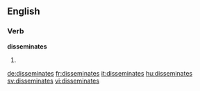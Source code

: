 ==English==

===Verb===
'''disseminates'''

# {{third-person singular of|disseminate}}

[[de:disseminates]]
[[fr:disseminates]]
[[it:disseminates]]
[[hu:disseminates]]
[[sv:disseminates]]
[[vi:disseminates]]